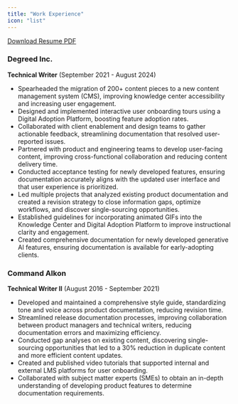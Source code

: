 ```yaml
---
title: "Work Experience"
icon: "list"
---
```

[Download Resume PDF](https://drive.google.com/file/d/1qtrB8qJqYx0S3G0tgixINNLnV7Djb4BZ/view?usp=sharing)
### Degreed Inc.
**Technical Writer**
(September 2021 - August 2024)
* Spearheaded the migration of 200+ content pieces to a new content management system (CMS), improving knowledge center accessibility and increasing user engagement.
* Designed and implemented interactive user onboarding tours using a Digital Adoption 
  Platform, boosting feature adoption rates.
* Collaborated with client enablement and design teams to gather actionable feedback, 
  streamlining documentation that resolved user-reported issues.
* Partnered with product and engineering teams to develop user-facing content, improving cross-functional collaboration and reducing content delivery time.
* Conducted acceptance testing for newly developed features, ensuring documentation accurately aligns with the updated user interface and that user experience is prioritized.
* Led multiple projects that analyzed existing product documentation and created a revision strategy to close information gaps, optimize workflows, and discover single-sourcing opportunities.
* Established guidelines for incorporating animated GIFs into the Knowledge Center and Digital Adoption Platform to improve instructional clarity and engagement.
* Created comprehensive documentation for newly developed generative AI features, ensuring documentation is available for early-adopting clients.

### Command Alkon
**Technical Writer II**
(August 2016 - September 2021)
* Developed and maintained a comprehensive style guide, standardizing tone and voice across product documentation, reducing revision time.
* Streamlined release documentation processes, improving collaboration between product managers and technical writers, reducing documentation errors and maximizing efficiency.
* Conducted gap analyses on existing content, discovering single-sourcing opportunities that led to a 30% reduction in duplicate content and more efficient content updates.
* Created and published video tutorials that supported internal and external LMS platforms for user onboarding.
* Collaborated with subject matter experts (SMEs) to obtain an in-depth understanding of developing product features to determine documentation requirements.
